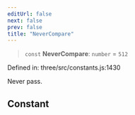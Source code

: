 ```yaml
---
editUrl: false
next: false
prev: false
title: "NeverCompare"
---
```


> `const` **NeverCompare**: `number` = `512`

Defined in: three/src/constants.js:1430

Never pass.

## Constant
